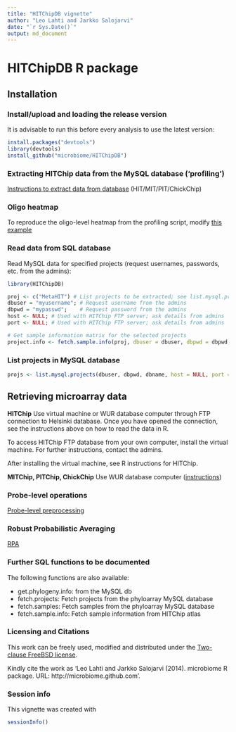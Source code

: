 ```yaml
---
title: "HITChipDB vignette"
author: "Leo Lahti and Jarkko Salojarvi"
date: "`r Sys.Date()`"
output: md_document
---
```


<!--
  %\VignetteEngine{knitr::rmarkdown}
  %\VignetteIndexEntry{HITChipDB tutorial}
  %\usepackage[utf8]{inputenc}
-->



HITChipDB R package
===========

## Installation

### Install/upload and loading the release version

It is advisable to run this before every analysis to use the latest version:

```r
install.packages("devtools")
library(devtools)
install_github("microbiome/HITChipDB")
```

### Extracting HITChip data from the MySQL database ('profiling')

[Instructions to extract data from database](wurcomputer) (HIT/MIT/PIT/ChickChip)

### Oligo heatmap

To reproduce the oligo-level heatmap from the profiling script, modify [this example](Oligoheatmap.md)

### Read data from SQL database

Read MySQL data for specified projects (request usernames, passwords, etc. from the admins):

```r
library(HITChipDB) 

proj <- c("MetaHIT") # List projects to be extracted; see list.mysql.projects for a complete list
dbuser = "myusername"; # Request username from the admins
dbpwd = "mypasswd";    # Request password from the admins
host <- NULL; # Used with HITChip FTP server; ask details from admins
port <- NULL; # Used with HITChip FTP server; ask details from admins

# Get sample information matrix for the selected projects	
project.info <- fetch.sample.info(proj, dbuser = dbuser, dbpwd = dbpwd, dbname = "Phyloarray", host = host, port = port)
```

### List projects in MySQL database

```r
projs <- list.mysql.projects(dbuser, dbpwd, dbname, host = NULL, port = NULL)
```

## Retrieving microarray data

**HITChip** Use virtual machine or WUR database computer through FTP
  connection to Helsinki database. Once you have opened the
  connection, see the instructions above on how to read the data in R.

  To access HITChip FTP database from your own computer, install the
  virtual machine. For further instructions, contact the admins.

  After installing the virtual machine, see R instructions for
  HITChip.

**MITChip, PITChip, ChickChip** Use WUR database computer
  ([instructions](wurcomputer))


### Probe-level operations 

[Probe-level preprocessing](Probelevel.md)

### Robust Probabilistic Averaging

[RPA](RPA.md)


### Further SQL functions to be documented

The following functions are also available:

* get.phylogeny.info: from the MySQL db
* fetch.projects: Fetch projects from the phyloarray MySQL database
* fetch.samples: Fetch samples from the phyloarray MySQL database
* fetch.sample.info: Fetch sample information from HITChip atlas


### Licensing and Citations

This work can be freely used, modified and distributed under the 
[Two-clause FreeBSD license](http://en.wikipedia.org/wiki/BSD\_licenses).

Kindly cite the work as 'Leo Lahti and Jarkko Salojarvi
(2014). microbiome R package. URL: http://microbiome.github.com'.


### Session info

This vignette was created with

```r
sessionInfo()
```




